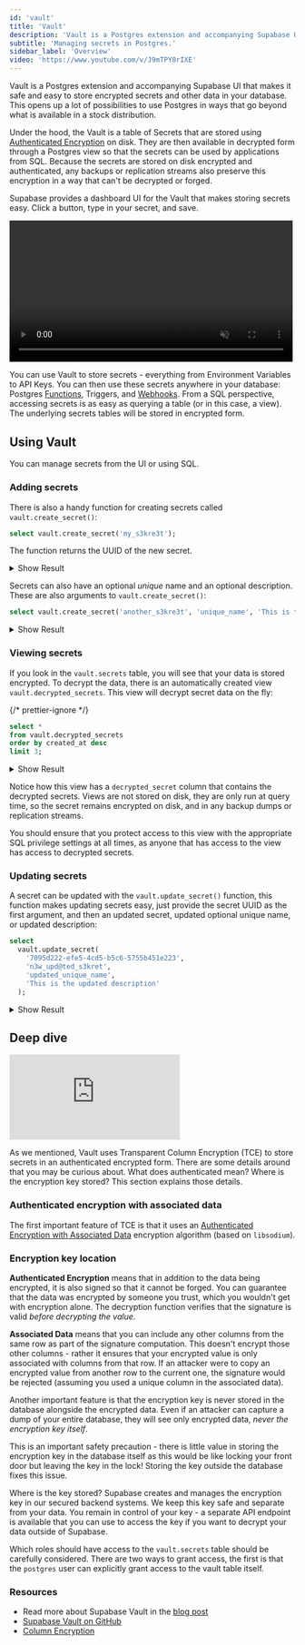 ```yaml
---
id: 'vault'
title: 'Vault'
description: 'Vault is a Postgres extension and accompanying Supabase UI that makes it safe and easy to store encrypted secrets.'
subtitle: 'Managing secrets in Postgres.'
sidebar_label: 'Overview'
video: 'https://www.youtube.com/v/J9mTPY8rIXE'
---
```


Vault is a Postgres extension and accompanying Supabase UI that makes it safe and easy to store encrypted secrets and other data in your database. This opens up a lot of possibilities to use Postgres in ways that go beyond what is available in a stock distribution.

Under the hood, the Vault is a table of Secrets that are stored using [Authenticated Encryption](https://en.wikipedia.org/wiki/Authenticated_encryption) on disk. They are then available in decrypted form through a Postgres view so that the secrets can be used by applications from SQL. Because the secrets are stored on disk encrypted and authenticated, any backups or replication streams also preserve this encryption in a way that can't be decrypted or forged.

Supabase provides a dashboard UI for the Vault that makes storing secrets easy. Click a button, type in your secret, and save.

<video width="99%" muted playsInline controls="true">
  <source
    src="/docs/img/guides/database/vault-hello-compressed.mp4"
    type="video/mp4"
    muted
    playsInline
  />
</video>

You can use Vault to store secrets - everything from Environment Variables to API Keys. You can then use these secrets anywhere in your database: Postgres [Functions](/docs/guides/database/functions), Triggers, and [Webhooks](/docs/guides/database/webhooks). From a SQL perspective, accessing secrets is as easy as querying a table (or in this case, a view). The underlying secrets tables will be stored in encrypted form.

## Using Vault

You can manage secrets from the UI or using SQL.

### Adding secrets

There is also a handy function for creating secrets called `vault.create_secret()`:

```sql
select vault.create_secret('my_s3kre3t');
```

The function returns the UUID of the new secret.

<details>
<summary>Show Result</summary>

```sql
-[ RECORD 1 ]-+-------------------------------------
create_secret | c9b00867-ca8b-44fc-a81d-d20b8169be17
```

</details>

Secrets can also have an optional _unique_ name and an optional description. These are also arguments to `vault.create_secret()`:

```sql
select vault.create_secret('another_s3kre3t', 'unique_name', 'This is the description');
```

<details>
<summary>Show Result</summary>

```sql
-[ RECORD 1 ]-----------------------------------------------------------------
id          | 7095d222-efe5-4cd5-b5c6-5755b451e223
name        | unique_name
description | This is the description
secret      | 3mMeOcoG84a5F2uOfy2ugWYDp9sdxvCTmi6kTeT97bvA8rCEsG5DWWZtTU8VVeE=
key_id      |
nonce       | \x9f2d60954ba5eb566445736e0760b0e3
created_at  | 2022-12-14 02:34:23.85159+00
updated_at  | 2022-12-14 02:34:23.85159+00
```

</details>

### Viewing secrets

If you look in the `vault.secrets` table, you will see that your data is stored encrypted. To decrypt the data, there is an automatically created view `vault.decrypted_secrets`. This view will decrypt secret data on the fly:

{/* prettier-ignore */}
```sql
select * 
from vault.decrypted_secrets 
order by created_at desc 
limit 3;
```

<details>
<summary>Show Result</summary>

```sql
-[ RECORD 1 ]----+-----------------------------------------------------------------
id               | 7095d222-efe5-4cd5-b5c6-5755b451e223
name             | unique_name
description      | This is the description
secret           | 3mMeOcoG84a5F2uOfy2ugWYDp9sdxvCTmi6kTeT97bvA8rCEsG5DWWZtTU8VVeE=
decrypted_secret | another_s3kre3t
key_id           |
nonce            | \x9f2d60954ba5eb566445736e0760b0e3
created_at       | 2022-12-14 02:34:23.85159+00
updated_at       | 2022-12-14 02:34:23.85159+00
-[ RECORD 2 ]----+-----------------------------------------------------------------
id               | c9b00867-ca8b-44fc-a81d-d20b8169be17
name             |
description      |
secret           | a1CE4vXwQ53+N9bllJj1D7fasm59ykohjb7K90PPsRFUd9IbBdxIGZNoSQLIXl4=
decrypted_secret | another_s3kre3t
key_id           |
nonce            | \x1d3b2761548c4efb2d29ca11d44aa22f
created_at       | 2022-12-14 02:32:50.58921+00
updated_at       | 2022-12-14 02:32:50.58921+00
-[ RECORD 3 ]----+-----------------------------------------------------------------
id               | d91596b8-1047-446c-b9c0-66d98af6d001
name             |
description      |
secret           | S02eXS9BBY+kE3r621IS8beAytEEtj+dDHjs9/0AoMy7HTbog+ylxcS22A==
decrypted_secret | s3kre3t_k3y
key_id           |
nonce            | \x3aa2e92f9808e496aa4163a59304b895
created_at       | 2022-12-14 02:29:21.3625+00
updated_at       | 2022-12-14 02:29:21.3625+00
```

</details>

Notice how this view has a `decrypted_secret` column that contains the decrypted secrets. Views are not stored on disk, they are only run at query time, so the secret remains encrypted on disk, and in any backup dumps or replication streams.

You should ensure that you protect access to this view with the appropriate SQL privilege settings at all times, as anyone that has access to the view has access to decrypted secrets.

### Updating secrets

A secret can be updated with the `vault.update_secret()` function, this function makes updating secrets easy, just provide the secret UUID as the first argument, and then an updated secret, updated optional unique name, or updated description:

```sql
select
  vault.update_secret(
    '7095d222-efe5-4cd5-b5c6-5755b451e223',
    'n3w_upd@ted_s3kret',
    'updated_unique_name',
    'This is the updated description'
  );
```

<details>
<summary>Show Result</summary>

```sql
-[ RECORD 1 ]-+-
update_secret |

postgres=> select * from vault.decrypted_secrets where id = '7095d222-efe5-4cd5-b5c6-5755b451e223';
-[ RECORD 1 ]----+---------------------------------------------------------------------
id               | 7095d222-efe5-4cd5-b5c6-5755b451e223
name             | updated_unique_name
description      | This is the updated description
secret           | lhb3HBFxF+qJzp/HHCwhjl4QFb5dYDsIQEm35DaZQOovdkgp2iy6UMufTKJGH4ThMrU=
decrypted_secret | n3w_upd@ted_s3kret
key_id           |
nonce            | \x9f2d60954ba5eb566445736e0760b0e3
created_at       | 2022-12-14 02:34:23.85159+00
updated_at       | 2022-12-14 02:51:13.938396+00
```

</details>

## Deep dive

<div className="video-container">
  <iframe
    src="https://www.youtube-nocookie.com/embed/QHLPNDrdN2w"
    title="YouTube video player"
    frameborder="0"
    allow="accelerometer; autoplay; clipboard-write; encrypted-media; gyroscope; picture-in-picture"
    allowfullscreen
  ></iframe>
</div>

As we mentioned, Vault uses Transparent Column Encryption (TCE) to store secrets in an authenticated encrypted form. There are some details around that you may be curious about. What does authenticated mean? Where is the encryption key stored? This section explains those details.

### Authenticated encryption with associated data

The first important feature of TCE is that it uses an [Authenticated Encryption with Associated Data](<https://en.wikipedia.org/wiki/Authenticated_encryption#Authenticated_encryption_with_associated_data_(AEAD)>) encryption algorithm (based on `libsodium`).

### Encryption key location

**Authenticated Encryption** means that in addition to the data being encrypted, it is also signed so that it cannot be forged. You can guarantee that the data was encrypted by someone you trust, which you wouldn't get with encryption alone. The decryption function verifies that the signature is valid _before decrypting the value_.

**Associated Data** means that you can include any other columns from the same row as part of the signature computation. This doesn't encrypt those other columns - rather it ensures that your encrypted value is only associated with columns from that row. If an attacker were to copy an encrypted value from another row to the current one, the signature would be rejected (assuming you used a unique column in the associated data).

Another important feature is that the encryption key is never stored in the database alongside the encrypted data. Even if an attacker can capture a dump of your entire database, they will see only encrypted data, _never the encryption key itself_.

This is an important safety precaution - there is little value in storing the encryption key in the database itself as this would be like locking your front door but leaving the key in the lock! Storing the key outside the database fixes this issue.

Where is the key stored? Supabase creates and manages the encryption key in our secured backend systems. We keep this key safe and separate from your data. You remain in control of your key - a separate API endpoint is available that you can use to access the key if you want to decrypt your data outside of Supabase.

Which roles should have access to the `vault.secrets` table should be carefully considered. There are two ways to grant access, the first is that the `postgres` user can explicitly grant access to the vault table itself.

### Resources

- Read more about Supabase Vault in the [blog post](https://supabase.com/blog/vault-now-in-beta)
- [Supabase Vault on GitHub](https://github.com/supabase/vault)
- [Column Encryption](/docs/guides/database/column-encryption)
